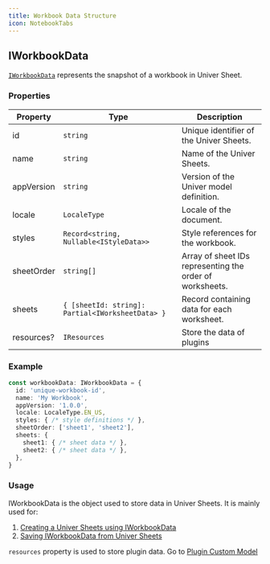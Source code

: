 ```yaml
---
title: Workbook Data Structure
icon: NotebookTabs
---
```


## IWorkbookData

[`IWorkbookData`](https://reference.univer.ai/en-US/interfaces/IWorkbookData) represents the snapshot of a workbook in Univer Sheet.

### Properties

| Property | Type | Description |
|----------|------|-------------|
| id | `string` | Unique identifier of the Univer Sheets. |
| name | `string` | Name of the Univer Sheets. |
| appVersion | `string` | Version of the Univer model definition. |
| locale | `LocaleType` | Locale of the document. |
| styles | `Record<string, Nullable<IStyleData>>` | Style references for the workbook. |
| sheetOrder | `string[]` | Array of sheet IDs representing the order of worksheets. |
| sheets | `{ [sheetId: string]: Partial<IWorksheetData> }` | Record containing data for each worksheet. |
| resources? | `IResources` | Store the data of plugins |

### Example

```typescript
const workbookData: IWorkbookData = {
  id: 'unique-workbook-id',
  name: 'My Workbook',
  appVersion: '1.0.0',
  locale: LocaleType.EN_US,
  styles: { /* style definitions */ },
  sheetOrder: ['sheet1', 'sheet2'],
  sheets: {
    sheet1: { /* sheet data */ },
    sheet2: { /* sheet data */ },
  },
}
```

### Usage

IWorkbookData is the object used to store data in Univer Sheets. It is mainly used for:

1. [Creating a Univer Sheets using IWorkbookData](/en-US/guides/sheets/features/core/sheet-api#create-worksheet)
2. [Saving IWorkbookData from Univer Sheets](/en-US/guides/sheets/features/core/sheet-api#get-workbook-data)

`resources` property is used to store plugin data. Go to [Plugin Custom Model](/guides/sheets/advanced/custom-model)
